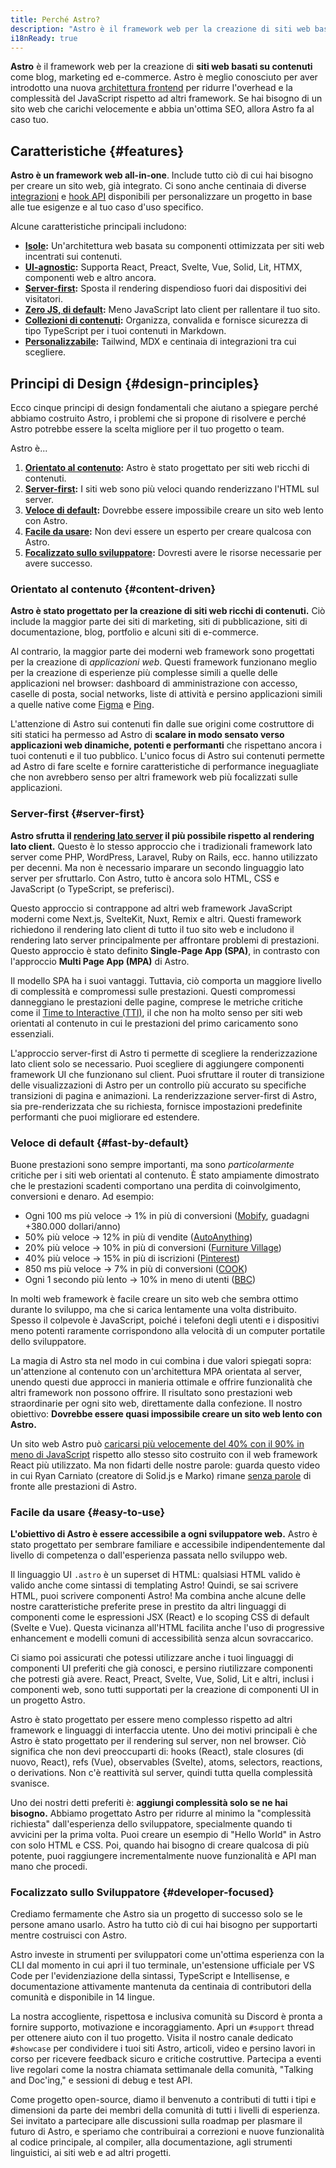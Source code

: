 ```yaml
---
title: Perché Astro?
description: "Astro è il framework web per la creazione di siti web basati su contenuti come blog, marketing ed e-commerce. Scopri perché Astro potrebbe essere una buona scelta per il tuo prossimo sito web."
i18nReady: true
---
```


**Astro** è il framework web per la creazione di **siti web basati su contenuti** come blog, marketing ed e-commerce. Astro è meglio conosciuto per aver introdotto una nuova [architettura frontend](/it/concepts/islands/) per ridurre l'overhead e la complessità del JavaScript rispetto ad altri framework. Se hai bisogno di un sito web che carichi velocemente e abbia un'ottima SEO, allora Astro fa al caso tuo.

## Caratteristiche \{#features\}

**Astro è un framework web all-in-one**. Include tutto ciò di cui hai bisogno per creare un sito web, già integrato. Ci sono anche centinaia di diverse [integrazioni](https://astro.build/integrations/) e [hook API](/it/reference/integrations-reference/) disponibili per personalizzare un progetto in base alle tue esigenze e al tuo caso d'uso specifico.

Alcune caratteristiche principali includono:

- **[Isole](/it/concepts/islands/):** Un'architettura web basata su componenti ottimizzata per siti web incentrati sui contenuti.
- **[UI-agnostic](/it/guides/framework-components/):** Supporta React, Preact, Svelte, Vue, Solid, Lit, HTMX, componenti web e altro ancora.
- **[Server-first](/it/basics/rendering-modes/):** Sposta il rendering dispendioso fuori dai dispositivi dei visitatori.
- **[Zero JS, di default](/it/basics/astro-components/):** Meno JavaScript lato client per rallentare il tuo sito.
- **[Collezioni di contenuti](/it/guides/content-collections/):** Organizza, convalida e fornisce sicurezza di tipo TypeScript per i tuoi contenuti in Markdown.
- **[Personalizzabile](/it/guides/integrations-guide/):** Tailwind, MDX e centinaia di integrazioni tra cui scegliere.

## Principi di Design \{#design-principles\}

Ecco cinque principi di design fondamentali che aiutano a spiegare perché abbiamo costruito Astro, i problemi che si propone di risolvere e perché Astro potrebbe essere la scelta migliore per il tuo progetto o team.

Astro è...

1. **[Orientato al contenuto](#content-driven):** Astro è stato progettato per siti web ricchi di contenuti.
2. **[Server-first](#server-first):** I siti web sono più veloci quando renderizzano l'HTML sul server.
3. **[Veloce di default](#fast-by-default):** Dovrebbe essere impossibile creare un sito web lento con Astro.
4. **[Facile da usare](#easy-to-use):** Non devi essere un esperto per creare qualcosa con Astro.
5. **[Focalizzato sullo sviluppatore](#developer-focused):** Dovresti avere le risorse necessarie per avere successo.

### Orientato al contenuto \{#content-driven\}

**Astro è stato progettato per la creazione di siti web ricchi di contenuti.** Ciò include la maggior parte dei siti di marketing, siti di pubblicazione, siti di documentazione, blog, portfolio e alcuni siti di e-commerce.

Al contrario, la maggior parte dei moderni web framework sono progettati per la creazione di *applicazioni web*. Questi framework funzionano meglio per la creazione di esperienze più complesse simili a quelle delle applicazioni nel browser: dashboard di amministrazione con accesso, caselle di posta, social networks, liste di attività e persino applicazioni simili a quelle native come [Figma](https://figma.com/) e [Ping](https://ping.gg/).

L'attenzione di Astro sui contenuti fin dalle sue origini come costruttore di siti statici ha permesso ad Astro di **scalare in modo sensato verso applicazioni web dinamiche, potenti e performanti** che rispettano ancora i tuoi contenuti e il tuo pubblico. L'unico focus di Astro sui contenuti permette ad Astro di fare scelte e fornire caratteristiche di performance ineguagliate che non avrebbero senso per altri framework web più focalizzati sulle applicazioni.

### Server-first \{#server-first\}

**Astro sfrutta il [rendering lato server](/it/basics/rendering-modes/) il più possibile rispetto al rendering lato client.** Questo è lo stesso approccio che i tradizionali framework lato server come PHP, WordPress, Laravel, Ruby on Rails, ecc. hanno utilizzato per decenni. Ma non è necessario imparare un secondo linguaggio lato server per sfruttarlo. Con Astro, tutto è ancora solo HTML, CSS e JavaScript (o TypeScript, se preferisci).

Questo approccio si contrappone ad altri web framework JavaScript moderni come Next.js, SvelteKit, Nuxt, Remix e altri. Questi framework richiedono il rendering lato client di tutto il tuo sito web e includono il rendering lato server principalmente per affrontare problemi di prestazioni. Questo approccio è stato definito **Single-Page App (SPA)**, in contrasto con l'approccio **Multi Page App (MPA)** di Astro.

Il modello SPA ha i suoi vantaggi. Tuttavia, ciò comporta un maggiore livello di complessità e compromessi sulle prestazioni. Questi compromessi danneggiano le prestazioni delle pagine, comprese le metriche critiche come il [Time to Interactive (TTI)](https://web.dev/interactive/), il che non ha molto senso per siti web orientati al contenuto in cui le prestazioni del primo caricamento sono essenziali.

L'approccio server-first di Astro ti permette di scegliere la renderizzazione lato client solo se necessario. Puoi scegliere di aggiungere componenti framework UI che funzionano sul client. Puoi sfruttare il router di transizione delle visualizzazioni di Astro per un controllo più accurato su specifiche transizioni di pagina e animazioni. La renderizzazione server-first di Astro, sia pre-renderizzata che su richiesta, fornisce impostazioni predefinite performanti che puoi migliorare ed estendere.

### Veloce di default \{#fast-by-default\}

Buone prestazioni sono sempre importanti, ma sono *particolarmente* critiche per i siti web orientati al contenuto. È stato ampiamente dimostrato che le prestazioni scadenti comportano una perdita di coinvolgimento, conversioni e denaro. Ad esempio:

- Ogni 100 ms più veloce → 1% in più di conversioni ([Mobify](https://web.dev/why-speed-matters/), guadagni +380.000 dollari/anno)
- 50% più veloce → 12% in più di vendite ([AutoAnything](https://www.digitalcommerce360.com/2010/08/19/web-accelerator-revs-conversion-and-sales-autoanything/))
- 20% più veloce → 10% in più di conversioni ([Furniture Village](https://www.thinkwithgoogle.com/intl/en-gb/marketing-strategies/app-and-mobile/furniture-village-and-greenlight-slash-page-load-times-boosting-user-experience/))
- 40% più veloce → 15% in più di iscrizioni ([Pinterest](https://medium.com/pinterest-engineering/driving-user-growth-with-performance-improvements-cfc50dafadd7))
- 850 ms più veloce → 7% in più di conversioni ([COOK](https://web.dev/why-speed-matters/))
- Ogni 1 secondo più lento → 10% in meno di utenti ([BBC](https://www.creativebloq.com/features/how-the-bbc-builds-websites-that-scale))

In molti web framework è facile creare un sito web che sembra ottimo durante lo sviluppo, ma che si carica lentamente una volta distribuito. Spesso il colpevole è JavaScript, poiché i telefoni degli utenti e i dispositivi meno potenti raramente corrispondono alla velocità di un computer portatile dello sviluppatore.

La magia di Astro sta nel modo in cui combina i due valori spiegati sopra: un'attenzione al contenuto con un'architettura MPA orientata al server, unendo questi due approcci in manieria ottimale e offrire funzionalità che altri framework non possono offrire. Il risultato sono prestazioni web straordinarie per ogni sito web, direttamente dalla confezione. Il nostro obiettivo: **Dovrebbe essere quasi impossibile creare un sito web lento con Astro.**

Un sito web Astro può [caricarsi più velocemente del 40% con il 90% in meno di JavaScript](https://twitter.com/t3dotgg/status/1437195415439360003) rispetto allo stesso sito costruito con il web framework React più utilizzato. Ma non fidarti delle nostre parole: guarda questo video in cui Ryan Carniato (creatore di Solid.js e Marko) rimane [senza parole](https://youtu.be/2ZEMb_H-LYE?t=8163) di fronte alle prestazioni di Astro.


### Facile da usare \{#easy-to-use\}

**L'obiettivo di Astro è essere accessibile a ogni sviluppatore web.** Astro è stato progettato per sembrare familiare e accessibile indipendentemente dal livello di competenza o dall'esperienza passata nello sviluppo web.

Il linguaggio UI `.astro` è un superset di HTML: qualsiasi HTML valido è valido anche come sintassi di templating Astro! Quindi, se sai scrivere HTML, puoi scrivere componenti Astro! Ma combina anche alcune delle nostre caratteristiche preferite prese in prestito da altri linguaggi di componenti come le espressioni JSX (React) e lo scoping CSS di default (Svelte e Vue). Questa vicinanza all'HTML facilita anche l'uso di progressive enhancement e modelli comuni di accessibilità senza alcun sovraccarico.

Ci siamo poi assicurati che potessi utilizzare anche i tuoi linguaggi di componenti UI preferiti che già conosci, e persino riutilizzare componenti che potresti già avere. React, Preact, Svelte, Vue, Solid, Lit e altri, inclusi i componenti web, sono tutti supportati per la creazione di componenti UI in un progetto Astro.

Astro è stato progettato per essere meno complesso rispetto ad altri framework e linguaggi di interfaccia utente. Uno dei motivi principali è che Astro è stato progettato per il rendering sul server, non nel browser. Ciò significa che non devi preoccuparti di: hooks (React), stale closures (di nuovo, React), refs (Vue), observables (Svelte), atoms, selectors, reactions, o derivations. Non c'è reattività sul server, quindi tutta quella complessità svanisce.

Uno dei nostri detti preferiti è: **aggiungi complessità solo se ne hai bisogno.** Abbiamo progettato Astro per ridurre al minimo la "complessità richiesta" dall'esperienza dello sviluppatore, specialmente quando ti avvicini per la prima volta. Puoi creare un esempio di "Hello World" in Astro con solo HTML e CSS. Poi, quando hai bisogno di creare qualcosa di più potente, puoi raggiungere incrementalmente nuove funzionalità e API man mano che procedi.

### Focalizzato sullo Sviluppatore \{#developer-focused\}

Crediamo fermamente che Astro sia un progetto di successo solo se le persone amano usarlo. Astro ha tutto ciò di cui hai bisogno per supportarti mentre costruisci con Astro.

Astro investe in strumenti per sviluppatori come un'ottima esperienza con la CLI dal momento in cui apri il tuo terminale, un'estensione ufficiale per VS Code per l'evidenziazione della sintassi, TypeScript e Intellisense, e documentazione attivamente mantenuta da centinaia di contributori della comunità e disponibile in 14 lingue.

La nostra accogliente, rispettosa e inclusiva comunità su Discord è pronta a fornire supporto, motivazione e incoraggiamento. Apri un `#support` thread per ottenere aiuto con il tuo progetto. Visita il nostro canale dedicato `#showcase` per condividere i tuoi siti Astro, articoli, video e persino lavori in corso per ricevere feedback sicuro e critiche costruttive. Partecipa a eventi live regolari come la nostra chiamata settimanale della comunità, "Talking and Doc'ing," e sessioni di debug e test API.

Come progetto open-source, diamo il benvenuto a contributi di tutti i tipi e dimensioni da parte dei membri della comunità di tutti i livelli di esperienza. Sei invitato a partecipare alle discussioni sulla roadmap per plasmare il futuro di Astro, e speriamo che contribuirai a correzioni e nuove funzionalità al codice principale, al compiler, alla documentazione, agli strumenti linguistici, ai siti web e ad altri progetti.
